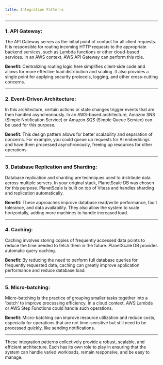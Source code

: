 ```yaml
---
title: Integration Patterns
---
```


---

### 1. API Gateway:

The API Gateway serves as the initial point of contact for all client requests. It is responsible for routing incoming HTTP requests to the appropriate backend services, such as Lambda functions or other cloud-based services. In an AWS context, AWS API Gateway can perform this role.

**Benefit**: Centralizing routing logic here simplifies client-side code and allows for more effective load distribution and scaling. It also provides a single point for applying security protocols, logging, and other cross-cutting concerns.

---

### 2. Event-Driven Architecture:

In this architecture, certain actions or state changes trigger events that are then handled asynchronously. In an AWS-based architecture, Amazon SNS (Simple Notification Service) or Amazon SQS (Simple Queue Service) can be used for this purpose.

**Benefit**: This design pattern allows for better scalability and separation of concerns. For example, you could queue up requests for AI embeddings and have them processed asynchronously, freeing up resources for other operations.

---

### 3. Database Replication and Sharding:

Database replication and sharding are techniques used to distribute data across multiple servers. In your original stack, PlanetScale DB was chosen for this purpose. PlanetScale is built on top of Vitess and handles sharding and replication automatically.

**Benefit**: These approaches improve database read/write performance, fault tolerance, and data availability. They also allow the system to scale horizontally, adding more machines to handle increased load.

---

### 4. Caching:

Caching involves storing copies of frequently accessed data points to reduce the time needed to fetch them in the future. PlanetScale DB provides automatic query caching.

**Benefit**: By reducing the need to perform full database queries for frequently requested data, caching can greatly improve application performance and reduce database load.

---

### 5. Micro-batching:

Micro-batching is the practice of grouping smaller tasks together into a 'batch' to improve processing efficiency. In a cloud context, AWS Lambda or AWS Step Functions could handle such operations.

**Benefit**: Micro-batching can improve resource utilization and reduce costs, especially for operations that are not time-sensitive but still need to be processed quickly, like sending notifications.

---

These integration patterns collectively provide a robust, scalable, and efficient architecture. Each has its own role to play in ensuring that the system can handle varied workloads, remain responsive, and be easy to manage.

<br />
<br />
<br />
<br />
